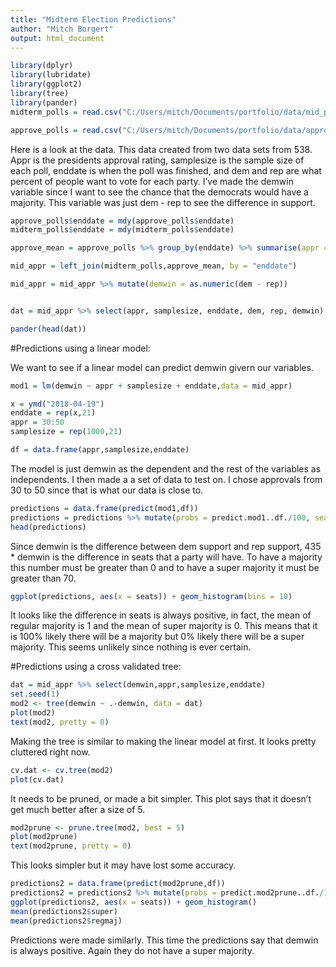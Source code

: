 ```yaml
---
title: "Midterm Election Predictions"
author: "Mitch Borgert"
output: html_document
---
```


```r
library(dplyr)
library(lubridate)
library(ggplot2)
library(tree)
library(pander)
midterm_polls = read.csv("C:/Users/mitch/Documents/portfolio/data/mid_polls.csv")

approve_polls = read.csv("C:/Users/mitch/Documents/portfolio/data/approv_polls.csv")
```

Here is a look at the data. This data created from two data sets from 538. Appr is the presidents approval rating, samplesize is the sample size of each poll, enddate is when the poll was finished, and dem and rep are what percent of people want to vote for each party. I've made the demwin variable since I want to see the chance that the democrats would have a majority. This variable was just dem - rep to see the difference in support.

```r
approve_polls$enddate = mdy(approve_polls$enddate)
midterm_polls$enddate = mdy(midterm_polls$enddate)

approve_mean = approve_polls %>% group_by(enddate) %>% summarise(appr = mean(approve))

mid_appr = left_join(midterm_polls,approve_mean, by = "enddate")

mid_appr = mid_appr %>% mutate(demwin = as.numeric(dem - rep))


dat = mid_appr %>% select(appr, samplesize, enddate, dem, rep, demwin)

pander(head(dat))

```

#Predictions using a linear model:

We want to see if a linear model can predict demwin givern our variables. 

```r
mod1 = lm(demwin ~ appr + samplesize + enddate,data = mid_appr)

x = ymd("2018-04-19")
enddate = rep(x,21)
appr = 30:50
samplesize = rep(1000,21)

df = data.frame(appr,samplesize,enddate)
```

The model is just demwin as the dependent and the rest of the variables as independents. I then made a a set of data to test on. I chose approvals from 30 to 50 since that is what our data is close to. 

```r
predictions = data.frame(predict(mod1,df))
predictions = predictions %>% mutate(probs = predict.mod1..df./100, seats = 435*probs) %>% mutate(super = as.numeric((seats > 70)), regmaj = as.numeric((seats > 0)) )
head(predictions)
```

Since demwin is the difference between dem support and rep support, 435 * demwin is the difference in seats that a party will have. To have a majority this number must be greater than 0 and to have a super majority it must be greater than 70. 

```r
ggplot(predictions, aes(x = seats)) + geom_histogram(bins = 10)
```

It looks like the difference in seats is always positive, in fact, the mean of regular majority is 1 and the mean of super majority is 0. This means that it is 100% likely there will be a majority but 0% likely there will be a super majority. This seems unlikely since nothing is ever certain.


#Predictions using a cross validated tree:
```r
dat = mid_appr %>% select(demwin,appr,samplesize,enddate)
set.seed(1)
mod2 <- tree(demwin ~ .-demwin, data = dat)
plot(mod2)
text(mod2, pretty = 0)
```

Making the tree is similar to making the linear model at first. It looks pretty cluttered right now. 

```r
cv.dat <- cv.tree(mod2)
plot(cv.dat)
```

It needs to be pruned, or made a bit simpler. This plot says that it doesn't get much better after a size of 5. 

```r
mod2prune <- prune.tree(mod2, best = 5)
plot(mod2prune)
text(mod2prune, pretty = 0)
```

This looks simpler but it may have lost some accuracy. 

```r
predictions2 = data.frame(predict(mod2prune,df))
predictions2 = predictions2 %>% mutate(probs = predict.mod2prune..df./100, seats = 435*probs) %>% mutate(super = as.numeric((seats > 70)), regmaj = as.numeric((seats > 0)) )
ggplot(predictions2, aes(x = seats)) + geom_histogram()
mean(predictions2$super)
mean(predictions2$regmaj)


```

Predictions were made similarly. This time the predictions say that demwin is always positive. Again they do not have a super majority. 

